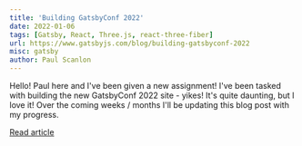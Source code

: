 ```yaml
---
title: 'Building GatsbyConf 2022'
date: 2022-01-06
tags: [Gatsby, React, Three.js, react-three-fiber]
url: https://www.gatsbyjs.com/blog/building-gatsbyconf-2022
misc: gatsby
author: Paul Scanlon
---
```


Hello! Paul here and I've been given a new assignment! I've been tasked with building the new GatsbyConf 2022 site -
yikes! It's quite daunting, but I love it! Over the coming weeks / months I'll be updating this blog post with my
progress.

[Read article](https://www.gatsbyjs.com/blog/building-gatsbyconf-2022)
